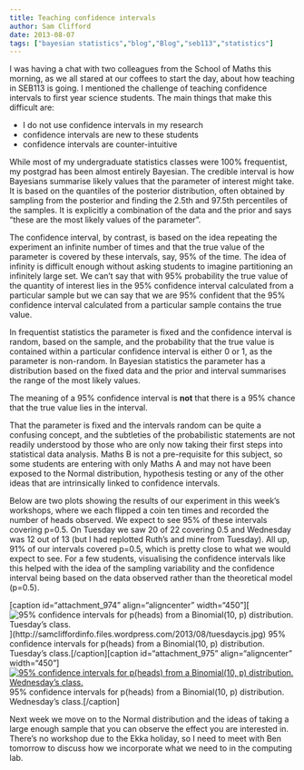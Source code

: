 ```yaml
---
title: Teaching confidence intervals
author: Sam Clifford
date: 2013-08-07
tags: ["bayesian statistics","blog","Blog","seb113","statistics"]
---
```


I was having a chat with two colleagues from the School of Maths this morning, as we all stared at our coffees to start the day, about how teaching in SEB113 is going. I mentioned the challenge of teaching confidence intervals to first year science students. The main things that make this difficult are:

*   I do not use confidence intervals in my research
*   confidence intervals are new to these students
*   confidence intervals are counter-intuitive

While most of my undergraduate statistics classes were 100% frequentist, my postgrad has been almost entirely Bayesian. The credible interval is how Bayesians summarise likely values that the parameter of interest might take. It is based on the quantiles of the posterior distribution, often obtained by sampling from the posterior and finding the 2.5th and 97.5th percentiles of the samples. It is explicitly a combination of the data and the prior and says "these are the most likely values of the parameter".

The confidence interval, by contrast, is based on the idea repeating the experiment an infinite number of times and that the true value of the parameter is covered by these intervals, say, 95% of the time. The idea of infinity is difficult enough without asking students to imagine partitioning an infinitely large set. We can't say that with 95% probability the true value of the quantity of interest lies in the 95% confidence interval calculated from a particular sample but we can say that we are 95% confident that the 95% confidence interval calculated from a particular sample contains the true value.

In frequentist statistics the parameter is fixed and the confidence interval is random, based on the sample, and the probability that the true value is contained within a particular confidence interval is either 0 or 1, as the parameter is non-random. In Bayesian statistics the parameter has a distribution based on the fixed data and the prior and interval summarises the range of the most likely values.

The meaning of a 95% confidence interval is **not** that there is a 95% chance that the true value lies in the interval.

That the parameter is fixed and the intervals random can be quite a confusing concept, and the subtleties of the probabilistic statements are not readily understood by those who are only now taking their first steps into statistical data analysis. Maths B is not a pre-requisite for this subject, so some students are entering with only Maths A and may not have been exposed to the Normal distribution, hypothesis testing or any of the other ideas that are intrinsically linked to confidence intervals.

Below are two plots showing the results of our experiment in this week's workshops, where we each flipped a coin ten times and recorded the number of heads observed. We expect to see 95% of these intervals covering p=0.5\. On Tuesday we saw 20 of 22 covering 0.5 and Wednesday was 12 out of 13 (but I had replotted Ruth's and mine from Tuesday). All up, 91% of our intervals covered p=0.5, which is pretty close to what we would expect to see. For a few students, visualising the confidence intervals like this helped with the idea of the sampling variability and the confidence interval being based on the data observed rather than the theoretical model (p=0.5).

[caption id="attachment_974" align="aligncenter" width="450"][![95% confidence intervals for p(heads) from a Binomial(10, p) distribution. Tuesday's class.](tuesdaycis.jpg?w=450)](http://samcliffordinfo.files.wordpress.com/2013/08/tuesdaycis.jpg) 95% confidence intervals for p(heads) from a Binomial(10, p) distribution. Tuesday's class.[/caption][caption id="attachment_975" align="aligncenter" width="450"][![95% confidence intervals for p(heads) from a Binomial(10, p) distribution. Wednesday's class.](wednesdaycis.jpg?w=450)](http://samcliffordinfo.files.wordpress.com/2013/08/wednesdaycis.jpg) 95% confidence intervals for p(heads) from a Binomial(10, p) distribution. Wednesday's class.[/caption]

Next week we move on to the Normal distribution and the ideas of taking a large enough sample that you can observe the effect you are interested in. There's no workshop due to the Ekka holiday, so I need to meet with Ben tomorrow to discuss how we incorporate what we need to in the computing lab.